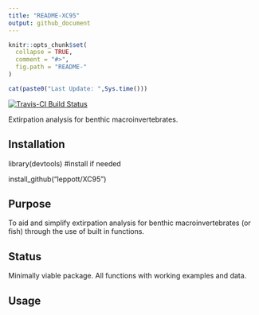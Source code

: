 ```yaml
---
title: "README-XC95"
output: github_document
---
```


<!-- README.md is generated from README.Rmd. Please edit that file -->

```r
knitr::opts_chunk$set(
  collapse = TRUE,
  comment = "#>",
  fig.path = "README-"
)
```

```r
cat(paste0("Last Update: ",Sys.time()))
```


[![Travis-CI Build Status](https://travis-ci.org/leppott/XC95.svg?branch=master)](https://travis-ci.org/leppott/XC95)

Extirpation analysis for benthic macroinvertebrates.

Installation
------------
library(devtools)  #install if needed

install_github("leppott/XC95")

Purpose
------------
To aid and simplify extirpation analysis for benthic macroinvertebrates (or fish) through the use of built in functions.

Status
------------
Minimally viable package. All functions with working examples and data.


Usage
------------

